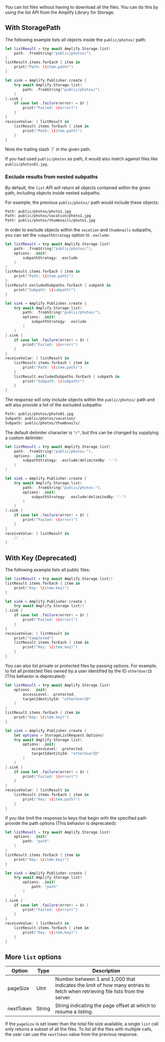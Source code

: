 You can list files without having to download all the files. You can do this by using the list API from the Amplify Library for Storage.

## With StoragePath

The following example lists all objects inside the `public/photos/` path:
<BlockSwitcher>

<Block name="Async/Await">

```swift
let listResult = try await Amplify.Storage.list(
    path: .fromString("public/photos/")
)
listResult.items.forEach { item in
    print("Path: \(item.path)")
}
```

</Block>

<Block name="Combine">

```swift
let sink = Amplify.Publisher.create {
    try await Amplify.Storage.list(
        path: .fromString("public/photos/") 
    )
}.sink {
    if case let .failure(error) = $0 {
        print("Failed: \(error)")
    }
}
receiveValue: { listResult in
    listResult.items.forEach { item in
        print("Path: \(item.path)")
    }
}
```

</Block>

</BlockSwitcher>

<Callout>
Note the trailing slash `/` in the given path.

If you had used `public/photos` as path, it would also match against files like `public/photos01.jpg`.
</Callout>

### Exclude results from nested subpaths

By default, the `list` API will return all objects contained within the given path, including objects inside nested subpaths.

For example, the previous `public/photos/` path would include these objects:

```bash
Path: public/photos/photo1.jpg
Path: public/photos/vacation/photo1.jpg
Path: public/photos/thumbnails/photo1.jpg
```

In order to exclude objects within the `vacation` and `thumbnails` subpaths, you can set the `subpathStrategy` option to `.exclude`:

<BlockSwitcher>

<Block name="Async/Await">

```swift
let listResult = try await Amplify.Storage.list(
    path: .fromString("public/photos/"),
    options: .init(
        subpathStrategy: .exclude
    )
)
listResult.items.forEach { item in
    print("Path: \(item.path)")
}
listResult.excludedSubpaths.forEach { subpath in
    print("Subpath: \(subpath)")
}
```

</Block>

<Block name="Combine">

```swift
let sink = Amplify.Publisher.create {
    try await Amplify.Storage.list(
        path: .fromString("public/photos/"),
        options: .init(
            subpathStrategy: .exclude
        )
    )
}.sink {
    if case let .failure(error) = $0 {
        print("Failed: \(error)")
    }
}
receiveValue: { listResult in
    listResult.items.forEach { item in
        print("Path: \(item.path)")
    }
    listResult.excludedSubpaths.forEach { subpath in
        print("Subpath: \(subpath)")
    }
}
```

</Block>

</BlockSwitcher>

The response will only include objects within the `public/photos/` path and will also provide a list of the excluded subpaths:

```bash
Path: public/photos/photo01.jpg
Subpath: public/photos/vacation/
Subpath: public/photos/thumbnails/
```

The default delimiter character is `"/"`, but this can be changed by supplying a custom delimiter:

<BlockSwitcher>

<Block name="Async/Await">

```swift
let listResult = try await Amplify.Storage.list(
    path: .fromString("public/photos-"),
    options: .init(
        subpathStrategy: .exclude(delimitedBy: "-")
    )
)
```

</Block>

<Block name="Combine">

```swift
let sink = Amplify.Publisher.create {
    try await Amplify.Storage.list(
        path: .fromString("public/photos-"),
        options: .init(
            subpathStrategy: .exclude(delimitedBy: "-")
        )
    )
}.sink {
    if case let .failure(error) = $0 {
        print("Failed: \(error)")
    }
}
receiveValue: { listResult in
    // ...
}
```

</Block>

</BlockSwitcher>


## With Key (Deprecated)
The following example lists all public files:

<BlockSwitcher>

<Block name="Async/Await">

```swift
let listResult = try await Amplify.Storage.list()
listResult.items.forEach { item in
    print("Key: \(item.key)")
}
```

</Block>

<Block name="Combine">

```swift
let sink = Amplify.Publisher.create {
    try await Amplify.Storage.list()
}.sink {
    if case let .failure(error) = $0 {
        print("Failed: \(error)")
    }
}
receiveValue: { listResult in
    print("Completed")
    listResult.items.forEach { item in
        print("Key: \(item.key)")
    }
}
```

</Block>

</BlockSwitcher>

You can also list private or protected files by passing options. For example, to list all protected files owned by a user identified by the ID `otherUserID` (This behavior is deprecated):

<BlockSwitcher>

<Block name="Async/Await">

```swift
let listResult = try await Amplify.Storage.list(
    options: .init(
        accessLevel: .protected, 
        targetIdentityId: "otherUserID"
    )
)
listResult.items.forEach { item in
    print("Key: \(item.key)")
}
```

</Block>

<Block name="Combine">

```swift
let sink = Amplify.Publisher.create {
    let options = StorageListRequest.Options)
    try await Amplify.Storage.list(
        options: .init(
            accessLevel: .protected, 
            targetIdentityId: "otherUserID"
        )
    )
}.sink {
    if case let .failure(error) = $0 {
        print("Failed: \(error)")
    }
}
receiveValue: { listResult in
    listResult.items.forEach { item in
        print("Key: \(item.path)")
    }
}
```

</Block>

</BlockSwitcher>

If you like limit the response to keys that begin with the specified path provide the path options (This behavior is deprecated):

<BlockSwitcher>

<Block name="Async/Await">

```swift
let listResult = try await Amplify.Storage.list(
    options: .init(
        path: "path"
    )
)
listResult.items.forEach { item in
    print("Key: \(item.key)")
}
```

</Block>

<Block name="Combine">

```swift
let sink = Amplify.Publisher.create {
    try await Amplify.Storage.list(
        options: .init(
            path: "path"
        )
    )
}.sink {
    if case let .failure(error) = $0 {
        print("Failed: \(error)")
    }
}
receiveValue: { listResult in
    listResult.items.forEach { item in
        print("Key: \(item.key)")
    }
}
```

</Block>

</BlockSwitcher>

## More `list` options

| Option | Type | Description |
| --- | --- | --- |
| pageSize | UInt | Number between 1 and 1,000 that indicates the limit of how many entries to fetch when retrieving file lists from the server |
| nextToken | String | String indicating the page offset at which to resume a listing. |


If the `pageSize` is set lower than the total file size available, a single `list` call only returns a subset of all the files. To list all the files with multiple calls, the user can use the `nextToken` value from the previous response.
